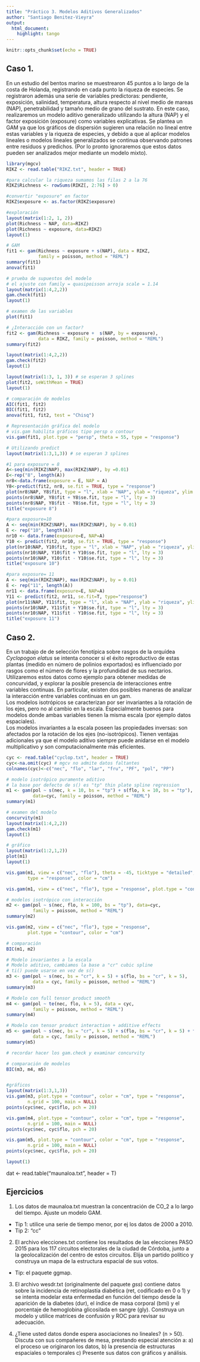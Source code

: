 ```yaml
---
title: "Práctico 3. Modelos Aditivos Generalizados"
author: "Santiago Benitez-Vieyra"
output:
  html_document:
    highlight: tango
---
```


```r
knitr::opts_chunk$set(echo = TRUE)
```

## Caso 1.   
En un estudio del bentos marino se muestrearon 45 puntos a lo largo de la costa de Holanda, registrando en cada punto la riqueza de especies. Se registraron además una serie de variables predictoras: pendiente, exposición, salinidad, temperatura, altura respecto al nivel medio de mareas (NAP), penetrabilidad y tamaño medio de grano del sustrato. En este caso, realizaremos un modelo aditivo generalizado utilizando la altura (NAP) y el factor exposición (exposure) como variables explicativas. Se plantea un GAM ya que los gráficos de dispersión sugieren una relación no lineal entre estas variables y la riqueza de especies, y debido a que al aplicar modelos lineales o modelos lineales generalizados se continua observando patrones entre residuos y predichos. (Por lo pronto ignoraremos que estos datos pueden ser analizados mejor mediante un modelo mixto).

```r
library(mgcv) 
RIKZ <- read.table("RIKZ.txt", header = TRUE)

#para calcular la riqueza sumamos las filas 2 a la 76
RIKZ$Richness <- rowSums(RIKZ[, 2:76] > 0)

#convertir "exposure" en factor
RIKZ$exposure <- as.factor(RIKZ$exposure)

#exploración
layout(matrix(1:2, 1, 2))
plot(Richness ~ NAP, data=RIKZ)
plot(Richness ~ exposure, data=RIKZ)
layout(1)

# GAM
fit1 <- gam(Richness ~ exposure + s(NAP), data = RIKZ, 
            family = poisson, method = "REML")
summary(fit1)
anova(fit1)

# prueba de supuestos del modelo
# el ajuste con family = quasipoisson arroja scale = 1.14
layout(matrix(1:4,2,2))
gam.check(fit1)
layout(1)

# examen de las variables
plot(fit1)

# ¿Interacción con un factor?
fit2 <- gam(Richness ~ exposure +  s(NAP, by = exposure),
            data = RIKZ, family = poisson, method = "REML")
summary(fit2)

layout(matrix(1:4,2,2))
gam.check(fit2)
layout(1)

layout(matrix(1:3, 1, 3)) # se esperan 3 splines
plot(fit2, seWithMean = TRUE)
layout(1)

# comparación de modelos
AIC(fit1, fit2)
BIC(fit1, fit2)
anova(fit1, fit2, test = "Chisq")

# Representación gráfica del modelo 
# vis.gam habilita gráficos tipo persp o contour
vis.gam(fit1, plot.type = "persp", theta = 55, type = "response")

# Utilizando predict
layout(matrix(1:3,1,3)) # se esperan 3 splines

#1 para exposure = 8
A<-seq(min(RIKZ$NAP), max(RIKZ$NAP), by =0.01)  
E<-rep("8", length(A))				
nr8<-data.frame(exposure = E, NAP = A)
Y8<-predict(fit2, nr8, se.fit = TRUE, type = "response")
plot(nr8$NAP, Y8$fit, type = "l", xlab = "NAP", ylab = "riqueza", ylim = c(0,22))
points(nr8$NAP, Y8$fit + Y8$se.fit, type = "l", lty = 3)
points(nr8$NAP, Y8$fit - Y8$se.fit, type = "l", lty = 3)
title("exposure 8")

#para exposure=10
A <- seq(min(RIKZ$NAP), max(RIKZ$NAP), by = 0.01)  
E <- rep("10", length(A))				
nr10 <- data.frame(exposure=E, NAP=A)
Y10 <- predict(fit2, nr10, se.fit = TRUE, type = "response")	
plot(nr10$NAP, Y10$fit, type = "l", xlab = "NAP", ylab = "riqueza", ylim = c(0,22))			
points(nr10$NAP, Y10$fit + Y10$se.fit, type = "l", lty = 3)
points(nr10$NAP, Y10$fit - Y10$se.fit, type = "l", lty = 3)
title("exposure 10")

#para exposure= 11
A <- seq(min(RIKZ$NAP), max(RIKZ$NAP), by = 0.01)  
E <- rep("11", length(A))				
nr11 <- data.frame(exposure=E, NAP=A)
Y11 <- predict(fit2, nr11, se.fit=T, type="response")			
plot(nr11$NAP, Y11$fit, type = "l", xlab = "NAP", ylab = "riqueza", ylim = c(0,22))			
points(nr10$NAP, Y11$fit + Y10$se.fit, type = "l", lty = 3)
points(nr10$NAP, Y11$fit - Y10$se.fit, type = "l", lty = 3)
title("exposure 11")
```

## Caso 2.
En un trabajo de de selección fenotípica sobre rasgos de la orquídea *Cyclopogon elatus* se intenta conocer si el éxito reproductivo de estas plantas (medido en número de polinios exportados) es influenciado por rasgos como el número de flores y la profundidad de sus nectarios.    
Utilizaremos estos datos como ejemplo para obtener medidas de concurvidad, y explorar la posible presencia de interacciones entre variables continuas. En particular, existen dos posibles maneras de analizar la interacción entre variables continuas en un gam.    
Los modelos isotrópicos se caracterizan por ser invariantes a la rotación de los ejes, pero no al cambio en la escala. Especialmente buenos para modelos donde ambas variables tienen la misma escala (por ejemplo datos espaciales).    
Los modelos invariantes a la escala poseen las propiedades inversas: son afectados por la rotación de los ejes (no-isotrópicos). Tienen ventajas adicionales ya que el modelo aditivo siempre puede anidarse en el modelo multiplicativo y son computacionalmente más eficientes.    

```r
cyc <- read.table("cyclop.txt", header = TRUE)
cyc<-na.omit(cyc) # mgcv no admite datos faltantes
colnames(cyc)<-c("nec", "flo", "lar", "fru", "PF", "pol", "PP")

# modelo isotrópico puramente aditivo
# la base por defecto de s() es "tp" thin plate spline regression
m1 <- gam(pol ~ s(nec, k = 10, bs = "tp") + s(flo, k = 10, bs = "tp"), 
          data=cyc, family = poisson, method = "REML")
summary(m1)

# examen del modelo
concurvity(m1)
layout(matrix(1:4,2,2))
gam.check(m1)
layout(1)

# gráfico
layout(matrix(1:2,1,2))
plot(m1)
layout(1)

vis.gam(m1, view = c("nec", "flo"), theta = -45, ticktype = "detailed",
        type = "response", color = "cm")

vis.gam(m1, view = c("nec", "flo"), type = "response", plot.type = "contour")

# modelos isotrópico con interacción
m2 <- gam(pol ~ s(nec, flo, k = 100, bs = "tp"), data=cyc, 
          family = poisson, method = "REML")
summary(m2)

vis.gam(m2, view = c("nec", "flo"), type = "response", 
        plot.type = "contour", color = "cm")

# comparación
BIC(m1, m2)

# Modelo invariantes a la escala
# Modelo aditivo, cambiamos la base a "cr" cubic spline
# ti() puede usarse en vez de s()
m3 <- gam(pol ~ s(nec, bs = "cr", k = 5) + s(flo, bs = "cr", k = 5),
          data = cyc, family = poisson, method = "REML")
summary(m3)

# Modelo con full tensor product smooth
m4 <- gam(pol ~ te(nec, flo, k = 5), data = cyc, 
          family = poisson, method = "REML")
summary(m4)

# Modelo con tensor product interaction + additive effects
m5 <- gam(pol ~ s(nec, bs = "cr", k = 5) + s(flo, bs = "cr", k = 5) + ti(nec, flo, k = 5), 
          data = cyc, family = poisson, method = "REML")
summary(m5)

# recordar hacer los gam.check y examinar concurvity

# comparación de modelos
BIC(m3, m4, m5)


#gráficos
layout(matrix(1:3,1,3))
vis.gam(m3, plot.type = "contour", color = "cm", type = "response", 
        n.grid = 100, main = NULL)
points(cyc$nec, cyc$flo, pch = 20)

vis.gam(m4, plot.type = "contour", color = "cm", type = "response", 
        n.grid = 100, main = NULL)
points(cyc$nec, cyc$flo, pch = 20)

vis.gam(m5, plot.type = "contour", color = "cm", type = "response", 
        n.grid = 100, main = NULL)
points(cyc$nec, cyc$flo, pch = 20)

layout(1)
```

 dat <- read.table("maunaloa.txt", header = T)

## Ejercicios   
1. Los datos de maunaloa.txt muestran la concentración de CO_2 a lo largo del tiempo. Ajuste un modelo GAM.    
- Tip 1: utilice una serie de tiempo menor, por ej los datos de 2000 a 2010.   
- Tip 2: "cc"   

2. El archivo elecciones.txt contiene los resultados de las elecciones PASO 2015 para los 117 circuitos electorales de la ciudad de Córdoba, junto a la geolocalización del centro de estos circuitos. Elija un partido político y construya un mapa de la estructura espacial de sus votos.    
- Tip: el paquete ggmap.   

3. El archivo wesdr.txt (originalmente del paquete *gss*) contiene datos sobre la incidencia de retinoplastía diabética (ret, codificado en 0 o 1) y se intenta modelar esta enfermedad en función del tiempo desde la aparición de la diabetes (dur), el índice de masa corporal (bmi) y el porcentaje de hemoglobina glicosilada en sangre (gly). Construya un modelo y utilice matrices de confusión y ROC para revisar su adecuación.    

4. ¿Tiene usted datos donde espera asociaciones no lineales? (n > 50). Discuta con sus compañeres de mesa, prestando especial atención a: a) el proceso ue originaron los datos, b) la presencia de estructuras espaciales o temporales c) Presente sus datos con gráficos y análisis.

